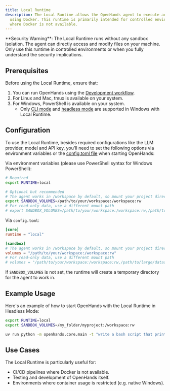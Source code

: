 ```yaml
---
title: Local Runtime
description: The Local Runtime allows the OpenHands agent to execute actions directly on your local machine without
  using Docker. This runtime is primarily intended for controlled environments like CI pipelines or testing scenarios
  where Docker is not available.
---
```


<Warning>
**Security Warning**: The Local Runtime runs without any sandbox isolation. The agent can directly access and modify
files on your machine. Only use this runtime in controlled environments or when you fully understand the security implications.
</Warning>

## Prerequisites

Before using the Local Runtime, ensure that:

1. You can run OpenHands using the [Development workflow](https://github.com/All-Hands-AI/OpenHands/blob/main/Development.md).
2. For Linux and Mac, tmux is available on your system.
3. For Windows, PowerShell is available on your system.
    - Only [CLI mode](../how-to/cli-mode) and [headless mode](../how-to/headless-mode) are supported in Windows with Local Runtime.

## Configuration

To use the Local Runtime, besides required configurations like the LLM provider, model and API key, you'll need to set
the following options via environment variables or the [config.toml file](https://github.com/All-Hands-AI/OpenHands/blob/main/config.template.toml) when starting OpenHands:

Via environment variables (please use PowerShell syntax for Windows PowerShell):

```bash
# Required
export RUNTIME=local

# Optional but recommended
# The agent works in /workspace by default, so mount your project directory there
export SANDBOX_VOLUMES=/path/to/your/workspace:/workspace:rw
# For read-only data, use a different mount path
# export SANDBOX_VOLUMES=/path/to/your/workspace:/workspace:rw,/path/to/large/dataset:/data:ro
```

Via `config.toml`:

```toml
[core]
runtime = "local"

[sandbox]
# The agent works in /workspace by default, so mount your project directory there
volumes = "/path/to/your/workspace:/workspace:rw"
# For read-only data, use a different mount path
# volumes = "/path/to/your/workspace:/workspace:rw,/path/to/large/dataset:/data:ro"
```

If `SANDBOX_VOLUMES` is not set, the runtime will create a temporary directory for the agent to work in.

## Example Usage

Here's an example of how to start OpenHands with the Local Runtime in Headless Mode:

```bash
export RUNTIME=local
export SANDBOX_VOLUMES=/my_folder/myproject:/workspace:rw

uv run python -m openhands.core.main -t "write a bash script that prints hi"
```

## Use Cases

The Local Runtime is particularly useful for:

- CI/CD pipelines where Docker is not available.
- Testing and development of OpenHands itself.
- Environments where container usage is restricted (e.g. native Windows).
